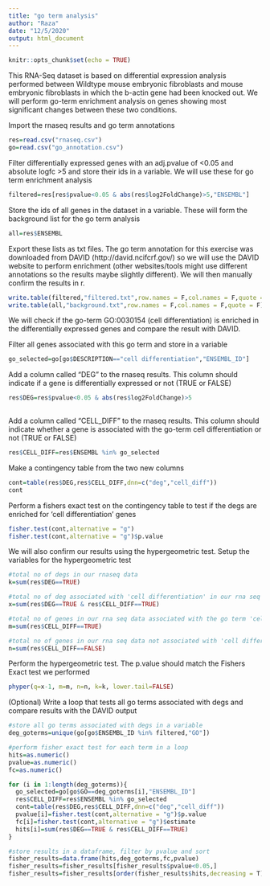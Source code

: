 ```yaml
---
title: "go term analysis"
author: "Raza"
date: "12/5/2020"
output: html_document
---
```


```r
knitr::opts_chunk$set(echo = TRUE)
```

This RNA-Seq dataset is based on differential expression analysis performed between  Wildtype mouse embryonic fibroblasts and mouse embryonic fibroblasts in which the b-actin gene had been knocked out. We will perform go-term enrichment analysis on genes showing most significant changes between these two conditions.

Import the rnaseq results and go term annotations
```r
res=read.csv("rnaseq.csv")
go=read.csv("go_annotation.csv")

```

Filter differentially expressed genes with an adj.pvalue of <0.05 and absolute logfc >5 and store their ids in a variable. We will use these for go term enrichment analysis
```r
filtered=res[res$pvalue<0.05 & abs(res$log2FoldChange)>5,"ENSEMBL"]

```

Store the ids of all genes in the dataset in a variable. These will form the background list for the go term analysis 
```r
all=res$ENSEMBL
```

Export these lists as txt files. The go term annotation for this exercise was downloaded from  DAVID (http://david.ncifcrf.gov/) so we will use the DAVID website to perform enrichment (other websites/tools might use different annotations so the results maybe slightly different). We will then manually confirm the results in r.  
```r
write.table(filtered,"filtered.txt",row.names = F,col.names = F,quote = F)
write.table(all,"background.txt",row.names = F,col.names = F,quote = F)

```

We will check if the go-term GO:0030154 (cell differentiation) is enriched in the differentially expressed genes and compare the result with DAVID. 

Filter all genes associated with this go term and store in a variable
```r
go_selected=go[go$DESCRIPTION=="cell differentiation","ENSEMBL_ID"]

```

Add a column called "DEG" to the rnaseq results. This column should indicate if a gene is differentially expressed or not (TRUE or FALSE) 
```r
res$DEG=res$pvalue<0.05 & abs(res$log2FoldChange)>5
  
```

Add a column called "CELL_DIFF" to the rnaseq results. This column should indicate whether a gene is associated with the go-term cell differentiation or not (TRUE or FALSE)
```r
res$CELL_DIFF=res$ENSEMBL %in% go_selected

```

Make a contingency table from the two new columns
```r
cont=table(res$DEG,res$CELL_DIFF,dnn=c("deg","cell_diff"))
cont


```

Perform a fishers exact test on the contingency table to test if the degs are enriched for 'cell differentiation' genes
```r
fisher.test(cont,alternative = "g")
fisher.test(cont,alternative = "g")$p.value

```

We will also confirm our results using the hypergeometric test. Setup the variables for the hypergeometric test
```r

#total no of degs in our rnaseq data
k=sum(res$DEG==TRUE)

#total no of deg associated with 'cell differentiation' in our rna seq data
x=sum(res$DEG==TRUE & res$CELL_DIFF==TRUE)

#total no of genes in our rna seq data associated with the go term 'cell differentiation' 
m=sum(res$CELL_DIFF==TRUE)

#total no of genes in our rna seq data not associated with 'cell differentiation'
n=sum(res$CELL_DIFF==FALSE)


```

Perform the hypergeometric test. The p.value should match the Fishers Exact test we performed
```r
phyper(q=x-1, m=m, n=n, k=k, lower.tail=FALSE)


```

(Optional) Write a loop that tests all go terms associated with degs and compare results with the DAVID output
```r
#store all go terms associated with degs in a variable
deg_goterms=unique(go[go$ENSEMBL_ID %in% filtered,"GO"]) 

#perform fisher exact test for each term in a loop
hits=as.numeric()
pvalue=as.numeric()
fc=as.numeric()

for (i in 1:length(deg_goterms)){
  go_selected=go[go$GO==deg_goterms[i],"ENSEMBL_ID"]
  res$CELL_DIFF=res$ENSEMBL %in% go_selected
  cont=table(res$DEG,res$CELL_DIFF,dnn=c("deg","cell_diff"))
  pvalue[i]=fisher.test(cont,alternative = "g")$p.value
  fc[i]=fisher.test(cont,alternative = "g")$estimate
  hits[i]=sum(res$DEG==TRUE & res$CELL_DIFF==TRUE)
}

#store results in a dataframe, filter by pvalue and sort
fisher_results=data.frame(hits,deg_goterms,fc,pvalue)
fisher_results=fisher_results[fisher_results$pvalue<0.05,]
fisher_results=fisher_results[order(fisher_results$hits,decreasing = T),]

```

